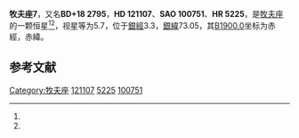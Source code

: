 {{Starbox begin
| name = 牧夫座7
}}
{{Starbox observe
| epoch = [[J2000.0|J2000.0]]
| constell = [[牧夫座|牧夫座]]<ref name=SIMBAD>{{cite web
 | url=http://simbad.u-strasbg.fr/simbad/sim-id?Ident=HR+5225
 | title=Pulsating variable Star
 | publisher=Centre de Données astronomiques de Strasbourg
 | work=SIMBAD
 | accessdate=2012-07-13
 | archive-date=2016-03-15
 | archive-url=https://web.archive.org/web/20160315124220/http://simbad.u-strasbg.fr/simbad/sim-id?Ident=HR+5225
 | dead-url=no
 }}</ref><ref name=DATA>{{cite web
 | url=http://vizier.u-strasbg.fr/viz-bin/VizieR-5?-out.add=.&-source=5050&-corr=PK=HR&-out.max=9999&HR=5225
 | title=VizieR Detailed Page
 | accessdate=2012-07-13
 | archive-date=2016-03-05
 | archive-url=https://web.archive.org/web/20160305205423/http://vizier.u-strasbg.fr/viz-bin/VizieR-5?-out.add=.&-source=5050&-corr=PK=HR&-out.max=9999&HR=5225
 | dead-url=no
 }}</ref>
| 星官 = [[右摄提|右摄提]]
| ra = {{RA|13|53|12.9}}<ref name=SIMBAD /><ref name=DATA />
| dec = {{DEC|+17|55|58}}<ref name=SIMBAD /><ref name=DATA />
| appmag_v = 5.7<ref name=SIMBAD /><ref name=DATA />
}}
{{Starbox character
| class = G5III<ref name=SIMBAD /><ref name=DATA />
| b-v = 0.84<ref name=SIMBAD /><ref name=DATA />
| u-b = <ref name=SIMBAD /><ref name=DATA />
| r-i = <ref name=SIMBAD /><ref name=DATA />
| variable = 
}}
{{Starbox astrometry
| radial_v = 
| prop_mo_ra = -10
| parallax = 
| p_error = 
}}
{{Starbox catalog
| names =BD+18 2795，[[SAO星表|SAO]] 100751，[[HD星表|HD]] 121107，[[HR星表|HR]] 5225}}
{{Starbox reference |Simbad=HR+5225}}
{{Starbox end}}

'''牧夫座7'''，又名'''BD+18 2795'''，'''HD 121107'''、'''SAO 100751'''、'''HR 5225'''，是[[牧夫座|牧夫座]]的一颗恒星<ref name=SIMBAD /><ref name=DATA />，视星等为5.7，位于[[銀道座標系|銀經]]3.3，[[銀道座標系|銀緯]]73.05，其[[B1900.0|B1900.0]]坐标为赤經{{RA|13|48|26.2}}，赤緯{{DEC|+18|73.05|32}}。

== 参考文献 ==
{{reflist}}

{{star-stub}}

{{牧夫座恒星}}
{{星官|右摄提|3|6}}
[[Category:牧夫座|Category:牧夫座]]
[[Category:HD和HDE天體|121107]]
[[Category:HR天體|5225]]
[[Category:SAO天體|100751]]
